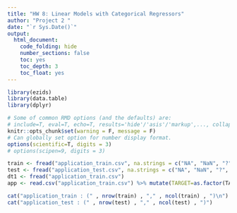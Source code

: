 ---
title: "HW 8: Linear Models with Categorical Regressors"
author: "Project 2 "
date: "`r Sys.Date()`"
output:
  html_document:
    code_folding: hide
    number_sections: false
    toc: yes
    toc_depth: 3
    toc_float: yes
---

```{r init, include=F}
library(ezids)
library(data.table)
library(dplyr)
```



```{r setup, include=FALSE}
# Some of common RMD options (and the defaults) are: 
# include=T, eval=T, echo=T, results='hide'/'asis'/'markup',..., collapse=F, warning=T, message=T, error=T, cache=T, fig.width=6, fig.height=4, fig.dim=c(6,4) #inches, fig.align='left'/'center','right', 
knitr::opts_chunk$set(warning = F, message = F)
# Can globally set option for number display format.
options(scientific=T, digits = 3) 
# options(scipen=9, digits = 3) 
```

```{r}
train <- fread("application_train.csv", na.strings = c("NA", "NaN", "?", "", "XNA"))
test <- fread("application_test.csv", na.strings = c("NA", "NaN", "?", "", "XNA"))
dt1 <- fread("application_train.csv")
app <- read.csv("application_train.csv") %>% mutate(TARGET=as.factor(TARGET))
```

```{r}
cat("application_train : (" , nrow(train) , "," , ncol(train) , ")\n")
cat("application_test : (" , nrow(test) , "," , ncol(test) , ")")
```


```{r}

```


```{r}

```


```{r}

```


```{r}

```


```{r}

```


```{r}

```


```{r}

```


```{r}

```


```{r}

```

```{r}

```

```{r}

```

```{r}

```

```{r}

```

```{r}

```


```{r}

```
```{r}

```


```{r}

```
